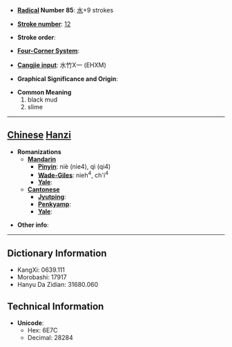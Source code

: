* '''[[Wiktionary:Chinese radical index| Radical]] Number 85''': [[Wiktionary:Chinese radical index 水|水]]+9 strokes

* '''[[Wiktionary:Chinese total strokes index|Stroke number]]''': [[Wiktionary:Chinese total strokes index 12|12]]

* '''Stroke order''': 

* '''[[Wiktionary:Chinese four corner index|Four-Corner System]]''': 

* '''[[Wiktionary:Chinese Cangjie index|Cangjie input]]''': 水竹X一 (EHXM)

* '''Graphical Significance and Origin''': 

* '''Common Meaning'''
*#black mud
*# slime


----

== [[Chinese]] [[Hanzi]] ==

* '''Romanizations'''
** '''[[Mandarin]]'''
*** '''[[Pinyin]]''': niè (nie4), qì (qi4)
*** '''[[Wade-Giles]]''': nieh<sup>4</sup>, ch'i<sup>4</sup>
*** '''[[Yale]]''': 
** '''[[Cantonese]]'''
*** '''[[Jyutping]]''':
*** '''[[Penkyamp]]''': 
*** '''[[Yale]]''': 

* '''Other info''': 

----

== Dictionary Information ==

* KangXi: 0639.111
* Morobashi: 17917
* Hanyu Da Zidian: 31680.060

== Technical Information ==

* '''Unicode''':
** Hex: 6E7C
** Decimal: 28284